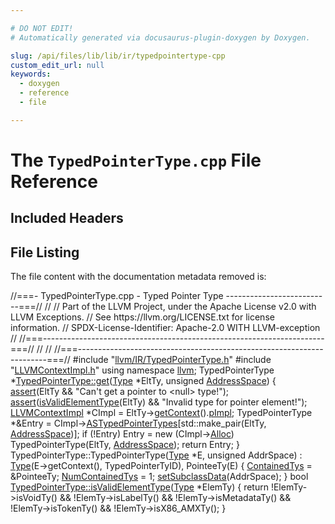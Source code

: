 ```yaml
---

# DO NOT EDIT!
# Automatically generated via docusaurus-plugin-doxygen by Doxygen.

slug: /api/files/lib/lib/ir/typedpointertype-cpp
custom_edit_url: null
keywords:
  - doxygen
  - reference
  - file

---
```





# The `TypedPointerType.cpp` File Reference

<DoxygenPage pluginConfig={pluginConfig}>



## Included Headers

<IncludesList>
<IncludesListItem
  filePath="llvm/IR/TypedPointerType.h"
  permalink="/docs/api/files/include/include/llvm/include/llvm/ir/typedpointertype-h"
  isLocal="true" />
<IncludesListItem
  filePath="LLVMContextImpl.h"
  permalink="/docs/api/files/lib/lib/ir/llvmcontextimpl-h"
  isLocal="true" />
</IncludesList>


## File Listing

The file content with the documentation metadata removed is:

<ProgramListing>

<Link id="l00001" /><CodeLine lineNumber="1"><span class="doxyHighlightComment">//===- TypedPointerType.cpp - Typed Pointer Type --------------------------===//</span></CodeLine>
<Link id="l00002" /><CodeLine lineNumber="2"><span class="doxyHighlightComment">//</span></CodeLine>
<Link id="l00003" /><CodeLine lineNumber="3"><span class="doxyHighlightComment">// Part of the LLVM Project, under the Apache License v2.0 with LLVM Exceptions.</span></CodeLine>
<Link id="l00004" /><CodeLine lineNumber="4"><span class="doxyHighlightComment">// See https://llvm.org/LICENSE.txt for license information.</span></CodeLine>
<Link id="l00005" /><CodeLine lineNumber="5"><span class="doxyHighlightComment">// SPDX-License-Identifier: Apache-2.0 WITH LLVM-exception</span></CodeLine>
<Link id="l00006" /><CodeLine lineNumber="6"><span class="doxyHighlightComment">//</span></CodeLine>
<Link id="l00007" /><CodeLine lineNumber="7"><span class="doxyHighlightComment">//===----------------------------------------------------------------------===//</span></CodeLine>
<Link id="l00008" /><CodeLine lineNumber="8"><span class="doxyHighlightComment">//</span></CodeLine>
<Link id="l00009" /><CodeLine lineNumber="9"><span class="doxyHighlightComment">//</span></CodeLine>
<Link id="l00010" /><CodeLine lineNumber="10"><span class="doxyHighlightComment">//===----------------------------------------------------------------------===//</span></CodeLine>
<Link id="l00011" /><CodeLine lineNumber="11"></CodeLine>
<Link id="l00012" /><CodeLine lineNumber="12"><span class="doxyHighlightPreprocessor">#include &quot;<a href="/docs/api/files/include/include/llvm/include/llvm/ir/typedpointertype-h">llvm/IR/TypedPointerType.h</a>&quot;</span></CodeLine>
<Link id="l00013" /><CodeLine lineNumber="13"><span class="doxyHighlightPreprocessor">#include &quot;<a href="/docs/api/files/lib/lib/ir/llvmcontextimpl-h">LLVMContextImpl.h</a>&quot;</span></CodeLine>
<Link id="l00014" /><CodeLine lineNumber="14"></CodeLine>
<Link id="l00015" /><CodeLine lineNumber="15"><span class="doxyHighlightKeyword">using namespace </span><span class="doxyHighlight"><a href="/docs/api/namespaces/llvm">llvm</a>;</span></CodeLine>
<Link id="l00016" /><CodeLine lineNumber="16"></CodeLine>
<Link id="l00017" /><CodeLine lineNumber="17" lineLink="/docs/api/classes/llvm/typedpointertype/#ad0b317acb44e242226165a34d550702d"><span class="doxyHighlight">TypedPointerType &#42;<a href="/docs/api/classes/llvm/typedpointertype/#ad0b317acb44e242226165a34d550702d">TypedPointerType::get</a>(<a href="/docs/api/classes/llvm/type/#a817dfd76b27697e96a20f80f7bb68251">Type</a> &#42;EltTy, </span><span class="doxyHighlightKeywordType">unsigned</span><span class="doxyHighlight"> <a href="/docs/api/namespaces/llvm/nvptxas/#ad7d00b71af84502be65ae2de3f8d91dc">AddressSpace</a>) &#123;</span></CodeLine>
<Link id="l00018" /><CodeLine lineNumber="18"><span class="doxyHighlight">  <a href="/docs/api/files/lib/lib/target/lib/target/amdgpu/silowercontrolflow-cpp/#a4868c5d81c5ccc98c47aeab6244346a0">assert</a>(EltTy &amp;&amp; </span><span class="doxyHighlightStringLiteral">&quot;Can&#39;t get a pointer to &lt;null&gt; type!&quot;</span><span class="doxyHighlight">);</span></CodeLine>
<Link id="l00019" /><CodeLine lineNumber="19"><span class="doxyHighlight">  <a href="/docs/api/files/lib/lib/target/lib/target/amdgpu/silowercontrolflow-cpp/#a4868c5d81c5ccc98c47aeab6244346a0">assert</a>(<a href="/docs/api/classes/llvm/typedpointertype/#a6a42316b1394fedfab01971ee1ea6ba8">isValidElementType</a>(EltTy) &amp;&amp; </span><span class="doxyHighlightStringLiteral">&quot;Invalid type for pointer element!&quot;</span><span class="doxyHighlight">);</span></CodeLine>
<Link id="l00020" /><CodeLine lineNumber="20"></CodeLine>
<Link id="l00021" /><CodeLine lineNumber="21"><span class="doxyHighlight">  <a href="/docs/api/classes/llvm/type/#aa81f87de855d80e4275071841a7e0c83">LLVMContextImpl</a> &#42;CImpl = EltTy-&gt;<a href="/docs/api/classes/llvm/type/#a909eca4ba9e5eefc203c8e3770bdab25">getContext</a>().<a href="/docs/api/classes/llvm/llvmcontext/#aa142c8c536b95dd8e8a243cb67b57a80">pImpl</a>;</span></CodeLine>
<Link id="l00022" /><CodeLine lineNumber="22"></CodeLine>
<Link id="l00023" /><CodeLine lineNumber="23"><span class="doxyHighlight">  TypedPointerType &#42;&amp;Entry =</span></CodeLine>
<Link id="l00024" /><CodeLine lineNumber="24"><span class="doxyHighlight">      CImpl-&gt;<a href="/docs/api/classes/llvm/llvmcontextimpl/#a625e880e5572f923e5f15c52c2a917a0">ASTypedPointerTypes</a>&#91;std::make&#95;pair(EltTy, <a href="/docs/api/namespaces/llvm/nvptxas/#ad7d00b71af84502be65ae2de3f8d91dc">AddressSpace</a>)&#93;;</span></CodeLine>
<Link id="l00025" /><CodeLine lineNumber="25"></CodeLine>
<Link id="l00026" /><CodeLine lineNumber="26"><span class="doxyHighlight">  </span><span class="doxyHighlightKeywordFlow">if</span><span class="doxyHighlight"> (!Entry)</span></CodeLine>
<Link id="l00027" /><CodeLine lineNumber="27"><span class="doxyHighlight">    Entry = </span><span class="doxyHighlightKeyword">new</span><span class="doxyHighlight"> (CImpl-&gt;<a href="/docs/api/classes/llvm/llvmcontextimpl/#a7176f21e453f3b16e41d7c9084139746">Alloc</a>) TypedPointerType(EltTy, <a href="/docs/api/namespaces/llvm/nvptxas/#ad7d00b71af84502be65ae2de3f8d91dc">AddressSpace</a>);</span></CodeLine>
<Link id="l00028" /><CodeLine lineNumber="28"><span class="doxyHighlight">  </span><span class="doxyHighlightKeywordFlow">return</span><span class="doxyHighlight"> Entry;</span></CodeLine>
<Link id="l00029" /><CodeLine lineNumber="29"><span class="doxyHighlight">&#125;</span></CodeLine>
<Link id="l00030" /><CodeLine lineNumber="30"></CodeLine>
<Link id="l00031" /><CodeLine lineNumber="31"><span class="doxyHighlight">TypedPointerType::TypedPointerType(<a href="/docs/api/classes/llvm/type">Type</a> &#42;E, </span><span class="doxyHighlightKeywordType">unsigned</span><span class="doxyHighlight"> AddrSpace)</span></CodeLine>
<Link id="l00032" /><CodeLine lineNumber="32"><span class="doxyHighlight">    : <a href="/docs/api/classes/llvm/type">Type</a>(E-&gt;getContext(), TypedPointerTyID), PointeeTy(E) &#123;</span></CodeLine>
<Link id="l00033" /><CodeLine lineNumber="33"><span class="doxyHighlight">  <a href="/docs/api/classes/llvm/type/#a96d2037eb473457f3222e5cbe7ea22b5">ContainedTys</a> = &amp;PointeeTy;</span></CodeLine>
<Link id="l00034" /><CodeLine lineNumber="34"><span class="doxyHighlight">  <a href="/docs/api/classes/llvm/type/#a679d8ea00092eb9cd392643bb2d1b7f9">NumContainedTys</a> = 1;</span></CodeLine>
<Link id="l00035" /><CodeLine lineNumber="35"><span class="doxyHighlight">  <a href="/docs/api/classes/llvm/type/#aa6a764f2b0653b70a81656accf9dda7c">setSubclassData</a>(AddrSpace);</span></CodeLine>
<Link id="l00036" /><CodeLine lineNumber="36"><span class="doxyHighlight">&#125;</span></CodeLine>
<Link id="l00037" /><CodeLine lineNumber="37"></CodeLine>
<Link id="l00038" /><CodeLine lineNumber="38" lineLink="/docs/api/classes/llvm/typedpointertype/#a6a42316b1394fedfab01971ee1ea6ba8"><span class="doxyHighlightKeywordType">bool</span><span class="doxyHighlight"> <a href="/docs/api/classes/llvm/typedpointertype/#a6a42316b1394fedfab01971ee1ea6ba8">TypedPointerType::isValidElementType</a>(<a href="/docs/api/classes/llvm/type/#a817dfd76b27697e96a20f80f7bb68251">Type</a> &#42;ElemTy) &#123;</span></CodeLine>
<Link id="l00039" /><CodeLine lineNumber="39"><span class="doxyHighlight">  </span><span class="doxyHighlightKeywordFlow">return</span><span class="doxyHighlight"> !ElemTy-&gt;isVoidTy() &amp;&amp; !ElemTy-&gt;isLabelTy() &amp;&amp;</span></CodeLine>
<Link id="l00040" /><CodeLine lineNumber="40"><span class="doxyHighlight">         !ElemTy-&gt;isMetadataTy() &amp;&amp; !ElemTy-&gt;isTokenTy() &amp;&amp;</span></CodeLine>
<Link id="l00041" /><CodeLine lineNumber="41"><span class="doxyHighlight">         !ElemTy-&gt;isX86&#95;AMXTy();</span></CodeLine>
<Link id="l00042" /><CodeLine lineNumber="42"><span class="doxyHighlight">&#125;</span></CodeLine>

</ProgramListing>


</DoxygenPage>
